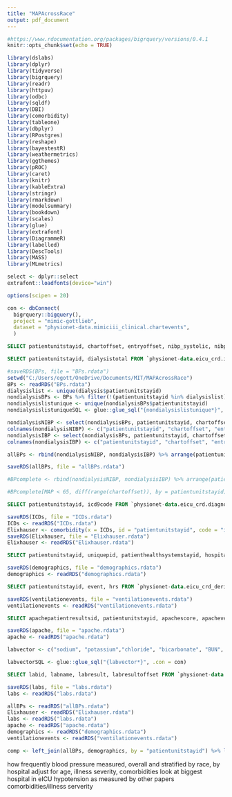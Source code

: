 ```yaml
---
title: "MAPAcrossRace"
output: pdf_document
---
```


```r
#https://www.rdocumentation.org/packages/bigrquery/versions/0.4.1
knitr::opts_chunk$set(echo = TRUE)

library(dslabs)
library(dplyr)
library(tidyverse)
library(bigrquery)
library(readr)
library(httpuv)
library(odbc)
library(sqldf)
library(DBI)
library(comorbidity)
library(tableone)
library(dbplyr)
library(RPostgres)
library(reshape)
library(bayestestR)
library(weathermetrics)
library(ggthemes)
library(pROC)
library(caret)
library(knitr)
library(kableExtra)
library(stringr)
library(rmarkdown)
library(modelsummary)
library(bookdown)
library(scales)
library(glue)
library(extrafont)
library(DiagrammeR)
library(labelled)
library(DescTools)
library(MASS)
library(MLmetrics)

select <- dplyr::select
extrafont::loadfonts(device="win")

options(scipen = 20)

con <- dbConnect(
  bigrquery::bigquery(),
  project = "mimic-gottlieb",
  dataset = "physionet-data.mimiciii_clinical.chartevents",
  )

```

```sql

SELECT patientunitstayid, chartoffset, entryoffset, nibp_systolic, nibp_diastolic, nibp_mean, ibp_systolic, ibp_diastolic, ibp_mean FROM `physionet-data.eicu_crd_derived.pivoted_vital` WHERE chartoffset < 1440 ORDER BY patientunitstayid, chartoffset

```

```sql

SELECT patientunitstayid, dialysistotal FROM `physionet-data.eicu_crd.intakeoutput` WHERE dialysistotal >0

```

```r
#saveRDS(BPs, file = "BPs.rdata")
setwd("C:/Users/egott/OneDrive/Documents/MIT/MAPAcrossRace")
BPs <- readRDS("BPs.rdata")
dialysislist <- unique(dialysis$patientunitstayid)
nondialysisBPs <- BPs %>% filter(!(patientunitstayid %in% dialysislist))
nondialysislistunique <- unique(nondialysisBPs$patientunitstayid)
nondialysislistuniqueSQL <- glue::glue_sql("{nondialysislistunique*}", .con = con2)

nondialysisNIBP <- select(nondialysisBPs, patientunitstayid, chartoffset, entryoffset, nibp_systolic, nibp_diastolic, nibp_mean)
colnames(nondialysisNIBP) <- c("patientunitstayid", "chartoffset", "entryoffset", "SBP", "DBP", "MAP")
nondialysisIBP <- select(nondialysisBPs, patientunitstayid, chartoffset, entryoffset, ibp_systolic, ibp_diastolic, ibp_mean)
colnames(nondialysisIBP) <- c("patientunitstayid", "chartoffset", "entryoffset", "SBP", "DBP", "MAP")

allBPs <- rbind(nondialysisNIBP, nondialysisIBP) %>% arrange(patientunitstayid, chartoffset) %>% group_by(patientunitstayid, chartoffset) %>% summarize(SBP = mean(SBP, na.rm = TRUE), DBP = mean(DBP, na.rm = TRUE), MAP = mean(MAP, na.rm = TRUE)) %>% group_by(patientunitstayid) %>% summarize(SBPauc = area_under_curve(chartoffset, SBP, method = "trapezoid", na.rm = TRUE), DBPauc = Area_Under_Curve(chartoffset, DBP, method = "trapezoid", na.rm = TRUE), MAPauc = area_under_curve(chartoffset, MAP, method = "trapezoid", na.rm = TRUE), starttime = min(chartoffset), endtime = max(chartoffset))

saveRDS(allBPs, file = "allBPs.rdata")

#BPcomplete <- rbind(nondialysisNIBP, nondialysisIBP) %>% arrange(patientunitstayid, chartoffset)

#BPcomplete[MAP < 65, diff(range(chartoffset)), by = patientunitstayid]
```


```sql

SELECT patientunitstayid, icd9code FROM `physionet-data.eicu_crd.diagnosis`

```

```r
saveRDS(ICDs, file = "ICDs.rdata")
ICDs <- readRDS("ICDs.rdata")
Elixhauser <- comorbidity(x = ICDs, id = "patientunitstayid", code = "icd9code", icd = "icd9", score = "elixhauser", assign0 = FALSE)
saveRDS(Elixhauser, file = "Elixhauser.rdata")
Elixhauser <- readRDS("Elixhauser.rdata")
```

```sql

SELECT patientunitstayid, uniquepid, patienthealthsystemstayid, hospitalid, gender, age, ethnicity, apacheadmissiondx, hospitaldischargestatus, unittype FROM `physionet-data.eicu_crd.patient` ORDER BY uniquepid

```

```r
saveRDS(demographics, file = "demographics.rdata")
demographics <- readRDS("demographics.rdata")

```

```sql

SELECT patientunitstayid, event, hrs FROM `physionet-data.eicu_crd_derived.ventilation_events`
```

```r
saveRDS(ventilationevents, file = "ventilationevents.rdata")
ventilationevents <- readRDS("ventilationevents.rdata")

```

```sql

SELECT apachepatientresultsid, patientunitstayid, apachescore, apacheversion FROM `physionet-data.eicu_crd.apachepatientresult`
```

```r
saveRDS(apache, file = "apache.rdata")
apache <- readRDS("apache.rdata")

```

```r
labvector <- c("sodium", "potassium","chloride", "bicarbonate", "BUN", "creatinine", "calcium", "magnesium", "phosphorus", "AST (SGOT)", "ALT (SGPT)", "alkaline phos", "total bilirubin", "direct bilirubin", "total protein", "albumin", "WBC x 1000", "Hgb", "platelets x 1000")

labvectorSQL <- glue::glue_sql("{labvector*}", .con = con)
```

```sql

SELECT labid, labname, labresult, labresultoffset FROM `physionet-data.eicu_crd.lab` WHERE labname IN (?labvectorSQL) AND labresultoffset <= 1440
```

```r
saveRDS(labs, file = "labs.rdata")
labs <- readRDS("labs.rdata")

```

```r
allBPs <- readRDS("allBPs.rdata")
Elixhauser <- readRDS("Elixhauser.rdata")
labs <- readRDS("labs.rdata")
apache <- readRDS("apache.rdata")
demographics <- readRDS("demographics.rdata")
ventilationevents <- readRDS("ventilationevents.rdata")

comp <- left_join(allBPs, demographics, by = "patientunitstayid") %>% left_join(Elixhauser, by = "patientunitstayid") %>% left_join(apache, by = "patientunitstayid") %>% filter(!is.na(MAPauc))
```

how frequently blood pressure measured, overall and stratified by race, by hospital
  adjust for age, illness severity, comorbidities
look at biggest hospital in eICU
hypotension as measured by other papers
comorbidities/illness serverity
